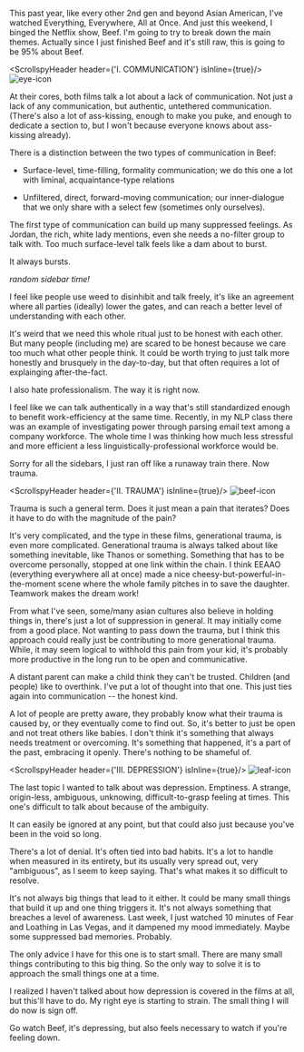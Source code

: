 
This past year, like every other 2nd gen and beyond Asian American,
I've watched Everything, Everywhere, All at Once. And just this weekend, I binged the Netflix show,
Beef. I'm going to try to break down the main themes.
Actually since I just finished Beef and it's still raw, this is going to be 95% about Beef.

<ScrollspyHeader header={'I. COMMUNICATION'} isInline={true}/>
<Image src={eye} className='inline w-[60px]' alt='eye-icon'/>

At their cores, both films talk a lot about a lack of communication. Not just a lack of any communication,
but authentic, untethered communication.
(There's also a lot of ass-kissing, enough to make you puke, and enough to dedicate a section to, but I won't because
everyone knows about ass-kissing already).

  There is a distinction between the two types of communication in Beef:

- Surface-level, time-filling, formality communication; we do this one a lot with liminal, acquaintance-type relations

- Unfiltered, direct, forward-moving communication; our inner-dialogue that we only share with a select few (sometimes only ourselves).


The first type of communication can build up many suppressed feelings. As Jordan, the rich, white lady mentions,
even she needs a no-filter group to talk with.
Too much surface-level talk feels like a dam about to burst.


It always bursts.

*random sidebar time!*

I feel like people use weed to disinhibit and talk freely, it's like an agreement where all parties (ideally) lower the gates,
and can reach a better level of understanding with each other.


It's weird that we need this whole ritual just to be honest with each other. But many people (including me) are scared to be honest because we care too much what other people think.
It could be worth trying to just talk more honestly and brusquely in the day-to-day, but that often requires a lot of explainging after-the-fact.


I also hate professionalism. The way it is right now.


I feel like we can talk authentically in a way that's still standardized enough to benefit work-efficiency at the same time.
Recently, in my NLP class there was an example of investigating power through parsing email text among a company workforce.
The whole time I was thinking how much less stressful and more efficient a less linguistically-professional workforce would be.


Sorry for all the sidebars, I just ran off like a runaway train there. Now trauma.

<ScrollspyHeader header={'II. TRAUMA'} isInline={true}/>
<Image src={beef} className='inline w-[60px]' alt='beef-icon'/>

Trauma is such a general term. Does it just mean a pain that iterates? Does it have to do with the magnitude of the pain?


It's very complicated, and the type in these films, generational trauma, is even more complicated.
Generational trauma is always talked about like something inevitable, like Thanos or something.
Something that has to be overcome personally, stopped at one link within the chain.
I think EEAAO (everything everywhere all at once) made a nice cheesy-but-powerful-in-the-moment scene where the whole family pitches in to save the daughter.
Teamwork makes the dream work!


From what I've seen, some/many asian cultures also believe in holding things in, there's just a lot of suppression in general.
It may initially come from a good place. Not wanting to pass down the trauma, but I think this approach could really just be contributing to more generational trauma.
While, it may seem logical to withhold this pain from your kid, it's probably more productive in the long run to be open and communicative.


A distant parent can make a child think they can't be trusted. Children (and people) like to overthink. I've put a lot of thought into that one.
This just ties again into communication -- the honest kind.


A lot of people are pretty aware, they probably know what their trauma is caused by, or they eventually come to find out.
So, it's better to just be open and not treat others like babies. I don't think it's something that always needs treatment or overcoming.
It's something that happened, it's a part of the past, embracing it openly. There's nothing to be shameful of.

<ScrollspyHeader header={'III. DEPRESSION'} isInline={true}/>
<Image src={leaf} className='inline w-[60px]' alt='leaf-icon'/>

The last topic I wanted to talk about was depression. Emptiness.
A strange, origin-less, ambiguous, unknowing, difficult-to-grasp feeling at times.
This one's difficult to talk about because of the ambiguity.


It can easily be ignored at any point, but that could also just because you've been in the void so long.


There's a lot of denial. It's often tied into bad habits. It's a lot to handle when measured in its entirety,
but its usually very spread out, very "ambiguous", as I seem to keep saying. That's what makes it so difficult to resolve.


It's not always big things that lead to it either. It could be many small things that build it up and one thing triggers it.
It's not always something that breaches a level of awareness.
Last week, I just watched 10 minutes of Fear and Loathing in Las Vegas, and it dampened my mood immediately.
Maybe some suppressed bad memories. Probably.


The only advice I have for this one is to start small. There are many small things contributing to this big thing.
So the only way to solve it is to approach the small things one at a time.


I realized I haven't talked about how depression is covered in the films at all, but this'll have to do.
My right eye is starting to strain. The small thing I will do now is sign off.


Go watch Beef, it's depressing, but also feels necessary to watch if you're feeling down.